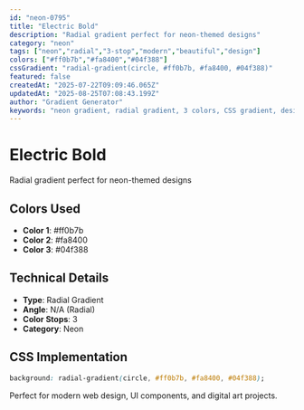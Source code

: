 ```yaml
---
id: "neon-0795"
title: "Electric Bold"
description: "Radial gradient perfect for neon-themed designs"
category: "neon"
tags: ["neon","radial","3-stop","modern","beautiful","design"]
colors: ["#ff0b7b","#fa8400","#04f388"]
cssGradient: "radial-gradient(circle, #ff0b7b, #fa8400, #04f388)"
featured: false
createdAt: "2025-07-22T09:09:46.065Z"
updatedAt: "2025-08-25T07:08:43.199Z"
author: "Gradient Generator"
keywords: "neon gradient, radial gradient, 3 colors, CSS gradient, design, #ff0b7b, #fa8400, #04f388"
---
```


# Electric Bold

Radial gradient perfect for neon-themed designs

## Colors Used
- **Color 1**: #ff0b7b
- **Color 2**: #fa8400
- **Color 3**: #04f388

## Technical Details
- **Type**: Radial Gradient
- **Angle**: N/A (Radial)
- **Color Stops**: 3
- **Category**: Neon

## CSS Implementation
```css
background: radial-gradient(circle, #ff0b7b, #fa8400, #04f388);
```

Perfect for modern web design, UI components, and digital art projects.
